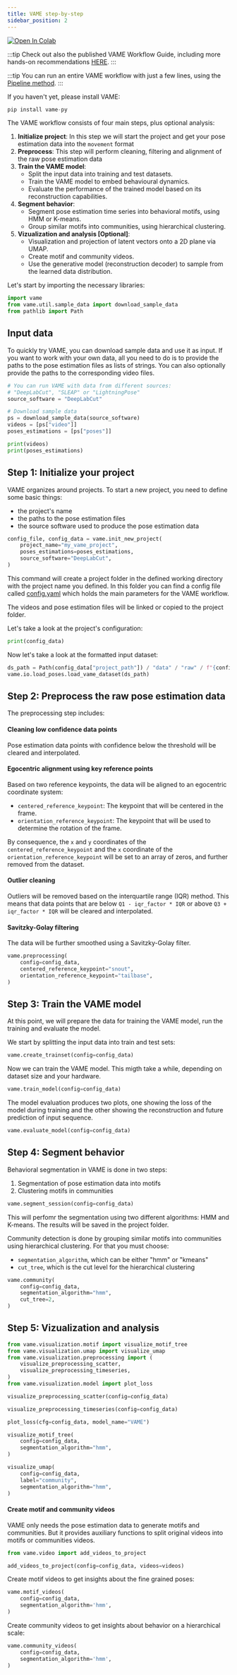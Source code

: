 ```yaml
---
title: VAME step-by-step
sidebar_position: 2
---
```


[![Open In Colab](https://colab.research.google.com/assets/colab-badge.svg)](https://colab.research.google.com/github/EthoML/VAME/blob/main/examples/step_by_step.ipynb)

:::tip
Check out also the published VAME Workflow Guide, including more hands-on recommendations [HERE](https://www.nature.com/articles/s42003-022-04080-7#Sec8).
:::

:::tip
You can run an entire VAME workflow with just a few lines, using the [Pipeline method](/docs/getting_started/pipeline).
:::

If you haven't yet, please install VAME:

```python
pip install vame-py
```

The VAME workflow consists of four main steps, plus optional analysis:

1. **Initialize project**: In this step we will start the project and get your pose estimation data into the `movement` format
2. **Preprocess**: This step will perform cleaning, filtering and alignment of the raw pose estimation data
3. **Train the VAME model**:
    - Split the input data into training and test datasets.
    - Train the VAME model to embed behavioural dynamics.
    - Evaluate the performance of the trained model based on its reconstruction capabilities.
4. **Segment behavior**:
    - Segment pose estimation time series into behavioral motifs, using HMM or K-means.
    - Group similar motifs into communities, using hierarchical clustering.
5. **Vizualization and analysis [Optional]**:
    - Visualization and projection of latent vectors onto a 2D plane via UMAP.
    - Create motif and community videos.
    - Use the generative model (reconstruction decoder) to sample from the learned data distribution.

Let's start by importing the necessary libraries:

```python
import vame
from vame.util.sample_data import download_sample_data
from pathlib import Path
```

## Input data

To quickly try VAME, you can download sample data and use it as input. If you want to work with your own data, all you need to do is to provide the paths to the pose estimation files as lists of strings. You can also optionally provide the paths to the corresponding video files.

```python
# You can run VAME with data from different sources:
# "DeepLabCut", "SLEAP" or "LightningPose"
source_software = "DeepLabCut"

# Download sample data
ps = download_sample_data(source_software)
videos = [ps["video"]]
poses_estimations = [ps["poses"]]

print(videos)
print(poses_estimations)
```

## Step 1: Initialize your project

VAME organizes around projects. To start a new project, you need to define some basic things:
- the project's name
- the paths to the pose estimation files
- the source software used to produce the pose estimation data

```python
config_file, config_data = vame.init_new_project(
    project_name="my_vame_project",
    poses_estimations=poses_estimations,
    source_software="DeepLabCut",
)
```

This command will create a project folder in the defined working directory with the project name you defined.
In this folder you can find a config file called [config.yaml](/docs/project-config) which holds the main parameters for the VAME workflow.

The videos and pose estimation files will be linked or copied to the project folder.

Let's take a look at the project's configuration:

```python
print(config_data)
```

Now let's take a look at the formatted input dataset:

```python
ds_path = Path(config_data["project_path"]) / "data" / "raw" / f"{config_data['session_names'][0]}.nc"
vame.io.load_poses.load_vame_dataset(ds_path)
```

## Step 2: Preprocess the raw pose estimation data
The preprocessing step includes:

#### Cleaning low confidence data points
Pose estimation data points with confidence below the threshold will be cleared and interpolated.

#### Egocentric alignment using key reference points
Based on two reference keypoints, the data will be aligned to an egocentric coordinate system:
- `centered_reference_keypoint`: The keypoint that will be centered in the frame.
- `orientation_reference_keypoint`: The keypoint that will be used to determine the rotation of the frame.

By consequence, the `x` and `y` coordinates of the `centered_reference_keypoint` and the `x` coordinate of the `orientation_reference_keypoint` will be set to an array of zeros, and further removed from the dataset.

#### Outlier cleaning
Outliers will be removed based on the interquartile range (IQR) method. This means that data points that are below `Q1 - iqr_factor * IQR` or above `Q3 + iqr_factor * IQR` will be cleared and interpolated.

#### Savitzky-Golay filtering
The data will be further smoothed using a Savitzky-Golay filter.

```python
vame.preprocessing(
    config=config_data,
    centered_reference_keypoint="snout",
    orientation_reference_keypoint="tailbase",
)
```

## Step 3: Train the VAME model

At this point, we will prepare the data for training the VAME model, run the training and evaluate the model.

We start by splitting the input data into train and test sets:

```python
vame.create_trainset(config=config_data)
```

Now we can train the VAME model. This migth take a while, depending on dataset size and your hardware.

```python
vame.train_model(config=config_data)
```

The model evaluation produces two plots, one showing the loss of the model during training and the other showing the reconstruction and future prediction of input sequence.

```python
vame.evaluate_model(config=config_data)
```

## Step 4: Segment behavior

Behavioral segmentation in VAME is done in two steps:
1. Segmentation of pose estimation data into motifs
2. Clustering motifs in communities

```python
vame.segment_session(config=config_data)
```

This will perfomr the segmentation using two different algorithms: HMM and K-means. The results will be saved in the project folder.

Community detection is done by grouping similar motifs into communities using hierarchical clustering. For that you must choose:
- `segmentation_algorithm`, which can be either "hmm" or "kmeans"
- `cut_tree`, which is the cut level for the hierarchical clustering

```python
vame.community(
    config=config_data,
    segmentation_algorithm="hmm",
    cut_tree=2,
)
```

## Step 5: Vizualization and analysis

```python
from vame.visualization.motif import visualize_motif_tree
from vame.visualization.umap import visualize_umap
from vame.visualization.preprocessing import (
    visualize_preprocessing_scatter,
    visualize_preprocessing_timeseries,
)
from vame.visualization.model import plot_loss
```

```python
visualize_preprocessing_scatter(config=config_data)
```

```python
visualize_preprocessing_timeseries(config=config_data)
```

```python
plot_loss(cfg=config_data, model_name="VAME")
```

```python
visualize_motif_tree(
    config=config_data,
    segmentation_algorithm="hmm",
)
```

```python
visualize_umap(
    config=config_data,
    label="community",
    segmentation_algorithm="hmm",
)
```

#### Create motif and community videos

VAME only needs the pose estimation data to generate motifs and communities. But it provides auxiliary functions to split original videos into motifs or communities videos.

```python
from vame.video import add_videos_to_project

add_videos_to_project(config=config_data, videos=videos)
```

Create motif videos to get insights about the fine grained poses:

```python
vame.motif_videos(
    config=config_data,
    segmentation_algorithm='hmm',
)
```

Create community videos to get insights about behavior on a hierarchical scale:

```python
vame.community_videos(
    config=config_data,
    segmentation_algorithm='hmm',
)
```
